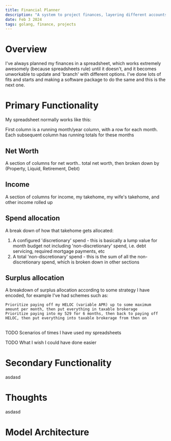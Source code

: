 ```yaml
---
title: Financial Planner
description: "A system to project finances, layering different accounts, constraints and strategies"
date: Feb 3 2024
tags: golang, finance, projects 
---
```


# Overview

I've always planned my finances in a spreadsheet, which works extremely awesomely (because spreadsheets rule) 
until it doesn't, and it becomes unworkable to update and 'branch' with different options.  I've done lots of
fits and starts and making a software package to do the same and this is the next one.

# Primary Functionality
My spreadsheet normally works like this:

First column is a running month/year column, with a row for each month. Each subsequent column has running totals for these months

## Net Worth
A section of columns for net worth.. total net worth, then broken down by (Property, Liquid, Retirement, Debt)

## Income

A section of columns for income, my takehome, my wife's takehome, and other income rolled up

## Spend allocation
A break down of how that takehome gets allocated:

1. A configured 'discretionary' spend - this is basically a lump value for month budget not including 'non-discretionary' spend, i.e. debt servicing, required mortgage payments, etc
2. A total 'non-discretionary' spend - this is the sum of all the non-discretionary spend, which is broken down in other sections

## Surplus allocation  
A breakdown of surplus allocation according to some strategy I have encoded, for example I've had schemes such as:

    Prioritize paying off my HELOC (variable APR) up to some maximum amount per month, then put everything in taxable brokerage 
    Prioritize paying into my 529 for 6 months, then back to paying off HELOC, then put everything into taxable brokerage from then on

## 
TODO Scenarios of times I have used my spreadsheets

TODO What I wish I could have done easier

# Secondary Functionality
asdasd

# Thoughts
asdasd

# Model Architecture